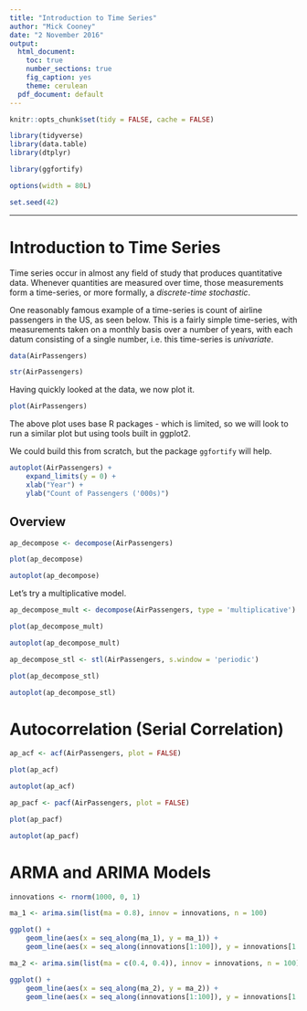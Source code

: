```yaml
---
title: "Introduction to Time Series"
author: "Mick Cooney"
date: "2 November 2016"
output:
  html_document:
    toc: true
    number_sections: true
    fig_caption: yes
    theme: cerulean
  pdf_document: default
---
```


<!--
(Title:) Introduction to Time Series

Author: Mick Cooney

Date: 2 November 2016

Abstract: This is a quick introduction to time series, based largely
on a previous time series workshop I created.

Keywords:

-->

```r
knitr::opts_chunk$set(tidy = FALSE, cache = FALSE)

library(tidyverse)
library(data.table)
library(dtplyr)

library(ggfortify)

options(width = 80L)

set.seed(42)
```



---

# Introduction to Time Series

Time series occur in almost any field of study that produces
quantitative data. Whenever quantities are measured over time, those
measurements form a time-series, or more formally, a _discrete-time
stochastic_.


One reasonably famous example of a time-series is count of airline
passengers in the US, as seen below. This is a fairly
simple time-series, with measurements taken on a monthly basis over a
number of years, with each datum consisting of a single number,
i.e. this time-series is _univariate_.

```r
data(AirPassengers)

str(AirPassengers)
```

Having quickly looked at the data, we now plot it.

```r
plot(AirPassengers)
```

The above plot uses base R packages - which is limited, so we will
look to run a similar plot but using tools built in ggplot2.

We could build this from scratch, but the package `ggfortify` will
help.


```r
autoplot(AirPassengers) +
    expand_limits(y = 0) +
    xlab("Year") +
    ylab("Count of Passengers ('000s)")

```

## Overview


```r
ap_decompose <- decompose(AirPassengers)

plot(ap_decompose)

autoplot(ap_decompose)
```

Let's try a multiplicative model.

```r
ap_decompose_mult <- decompose(AirPassengers, type = 'multiplicative')

plot(ap_decompose_mult)

autoplot(ap_decompose_mult)
```

```r
ap_decompose_stl <- stl(AirPassengers, s.window = 'periodic')

plot(ap_decompose_stl)

autoplot(ap_decompose_stl)
```


# Autocorrelation (Serial Correlation)

```r
ap_acf <- acf(AirPassengers, plot = FALSE)

plot(ap_acf)

autoplot(ap_acf)
```


```r
ap_pacf <- pacf(AirPassengers, plot = FALSE)

plot(ap_pacf)

autoplot(ap_pacf)
```


# ARMA and ARIMA Models

```r
innovations <- rnorm(1000, 0, 1)

ma_1 <- arima.sim(list(ma = 0.8), innov = innovations, n = 100)

ggplot() +
    geom_line(aes(x = seq_along(ma_1), y = ma_1)) +
    geom_line(aes(x = seq_along(innovations[1:100]), y = innovations[1:100]), colour = 'red')

ma_2 <- arima.sim(list(ma = c(0.4, 0.4)), innov = innovations, n = 100)

ggplot() +
    geom_line(aes(x = seq_along(ma_2), y = ma_2)) +
    geom_line(aes(x = seq_along(innovations[1:100]), y = innovations[1:100]), colour = 'red')


```
